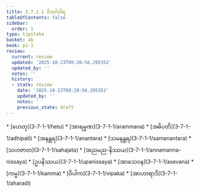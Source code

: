 ```yaml
---
title: 3.7.1.1 ဝိဘင်္ဂဝါရ
tableOfContents: false
sidebar:
  order: 1
type: tipitaka
basket: ab
book: p1-1
review:
  current: review
  updated: '2025-10-23T09:20:56.295352'
  updated_by: ''
  notes: ''
  history:
  - state: review
    date: '2025-10-23T09:20:56.295352'
    updated_by: ''
    notes: ''
    previous_state: draft
---
```



<ReviewStatus review={frontmatter.review} showDetails={true} />

<HypothesisAnnotation frontmatter={frontmatter} />

<DynamicBreadcrumb />



<TableOfContents book="p1-1" section="3.7.1.1">
* [ဟေတု](3-7-1-1/hetu)
* [အာရမ္မဏ](3-7-1-1/arammana)
* [အဓိပတိ](3-7-1-1/adhipati)
* [အနန္တရ](3-7-1-1/anantara)
* [သမနန္တရ](3-7-1-1/samanantara)
* [သဟဇာတ](3-7-1-1/sahajata)
* [အညမည-နိဿယ](3-7-1-1/annamanna-nissaya)
* [ဥပနိဿယ](3-7-1-1/upanissaya)
* [အာသေဝန](3-7-1-1/asevana)
* [ကမ္မ](3-7-1-1/kamma)
* [ဝိပါက](3-7-1-1/vipaka)
* [အာဟာရာဒိ](3-7-1-1/aharadi)
</TableOfContents>